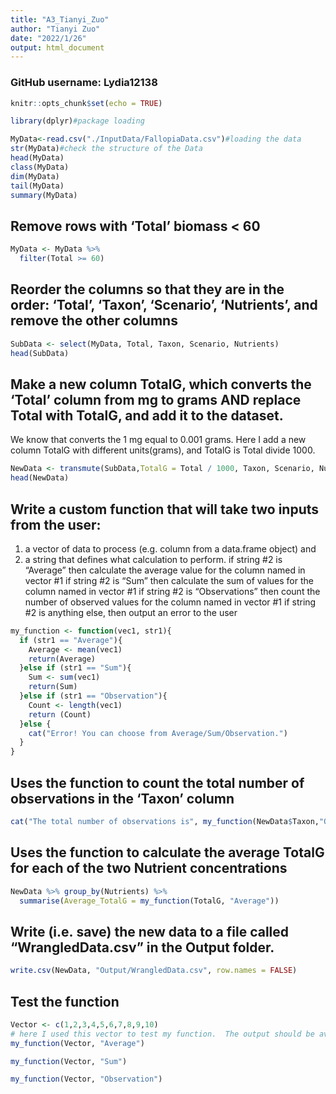 ```yaml
---
title: "A3_Tianyi_Zuo"
author: "Tianyi Zuo"
date: "2022/1/26"
output: html_document
---
```


### GitHub username: Lydia12138

```r
knitr::opts_chunk$set(echo = TRUE)
```

```r
library(dplyr)#package loading
```

```r
MyData<-read.csv("./InputData/FallopiaData.csv")#loading the data
str(MyData)#check the structure of the Data
head(MyData)
class(MyData)
dim(MyData)
tail(MyData)
summary(MyData)
```


## Remove rows with 'Total' biomass < 60
```r
MyData <- MyData %>%
  filter(Total >= 60)
```

## Reorder the columns so that they are in the order: ‘Total’, ‘Taxon’, ‘Scenario’, ‘Nutrients’, and remove the other columns
```r
SubData <- select(MyData, Total, Taxon, Scenario, Nutrients)
head(SubData)
```

## Make a new column TotalG, which converts the ‘Total’ column from mg to grams AND replace Total with TotalG, and add it to the dataset.
We know that converts the 1 mg equal to 0.001 grams. Here I add a new column TotalG with different units(grams), and TotalG is Total divide 1000.
```r
NewData <- transmute(SubData,TotalG = Total / 1000, Taxon, Scenario, Nutrients)
head(NewData)
```

## Write a custom function that will take two inputs from the user: 
1. a vector of data to process (e.g. column from a data.frame object) and 
2. a string that defines what calculation to perform.
if string #2 is "Average" then calculate the average value for the column named in vector #1
if string #2 is "Sum" then calculate the sum of values for the column named in vector #1
if string #2 is "Observations" then count the number of observed values for the column named in vector #1
if string #2 is anything else, then output an error to the user 

```r
my_function <- function(vec1, str1){
  if (str1 == "Average"){
    Average <- mean(vec1)
    return(Average)
  }else if (str1 == "Sum"){
    Sum <- sum(vec1)
    return(Sum)
  }else if (str1 == "Observation"){
    Count <- length(vec1)
    return (Count)
  }else {
    cat("Error! You can choose from Average/Sum/Observation.")
  }
}

```

## Uses the function to count the total number of observations in the 'Taxon' column

```r
cat("The total number of observations is", my_function(NewData$Taxon,"Observation"))
```

## Uses the function  to calculate the average TotalG for each of the two Nutrient concentrations
```r
NewData %>% group_by(Nutrients) %>% 
  summarise(Average_TotalG = my_function(TotalG, "Average"))
```


## Write (i.e. save) the new data to a file called "WrangledData.csv" in the Output folder.
```r
write.csv(NewData, "Output/WrangledData.csv", row.names = FALSE)
```

## Test the function
```r
Vector <- c(1,2,3,4,5,6,7,8,9,10)
# here I used this vector to test my function.  The output should be average = 5.5, sum = 55, Observation = 10 for this vector
my_function(Vector, "Average")
```
```r
my_function(Vector, "Sum")
```
```r
my_function(Vector, "Observation")
```
